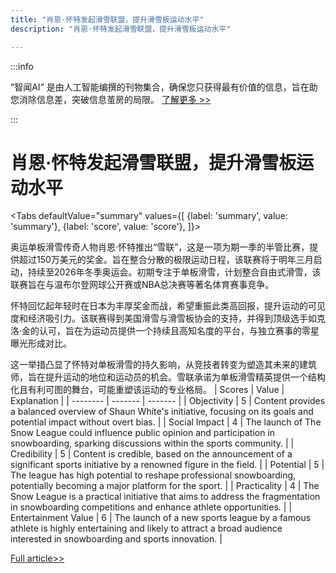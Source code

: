 ```yaml
---
title: "肖恩·怀特发起滑雪联盟，提升滑雪板运动水平"
description: "肖恩·怀特发起滑雪联盟，提升滑雪板运动水平"

---
```



:::info

“智闻AI“ 是由人工智能编撰的刊物集合，确保您只获得最有价值的信息，旨在助您消除信息差，突破信息茧房的局限。  [了解更多 >>](/)

:::

# 肖恩·怀特发起滑雪联盟，提升滑雪板运动水平


<Tabs
	defaultValue="summary"
	values={[
	{label: 'summary', value: 'summary'},
	{label: 'score', value: 'score'},
]}>
<TabItem value="summary">


奥运单板滑雪传奇人物肖恩·怀特推出“雪联”，这是一项为期一季的半管比赛，提供超过150万美元的奖金。旨在整合分散的极限运动日程，该联赛将于明年三月启动，持续至2026年冬季奥运会。初期专注于单板滑雪，计划整合自由式滑雪，该联赛旨在与温布尔登网球公开赛或NBA总决赛等著名体育赛事竞争。

怀特回忆起年轻时在日本为丰厚奖金而战，希望重振此类高回报，提升运动的可见度和经济吸引力。该联赛得到美国滑雪与滑雪板协会的支持，并得到顶级选手如克洛·金的认可，旨在为运动员提供一个持续且高知名度的平台，与独立赛事的零星曝光形成对比。

这一举措凸显了怀特对单板滑雪的持久影响，从竞技者转变为塑造其未来的建筑师，旨在提升运动的地位和运动员的机会。雪联承诺为单板滑雪精英提供一个结构化且有利可图的舞台，可能重塑该运动的专业格局。
</TabItem>
<TabItem value="score">
	| Scores     | Value   | Explanation |
	| -------- | ------- | ------- |
	| Objectivity  | 5    | Content provides a balanced overview of Shaun White's initiative, focusing on its goals and potential impact without overt bias.    |
	| Social Impact | 4     | The launch of The Snow League could influence public opinion and participation in snowboarding, sparking discussions within the sports community.    |
	| Credibility    | 5    | Content is credible, based on the announcement of a significant sports initiative by a renowned figure in the field.    |
	| Potential    | 5    | The league has high potential to reshape professional snowboarding, potentially becoming a major platform for the sport.    |
	| Practicality    | 4    | The Snow League is a practical initiative that aims to address the fragmentation in snowboarding competitions and enhance athlete opportunities.    |
	| Entertainment Value    | 6    | The launch of a new sports league by a famous athlete is highly entertaining and likely to attract a broad audience interested in snowboarding and sports innovation.    |
</TabItem>
</Tabs>

[Full article>>](https://apnews.com/article/shaun-white-snowboard-halfpipe-5e6814df09bd204f2fd11f642479fe14)
